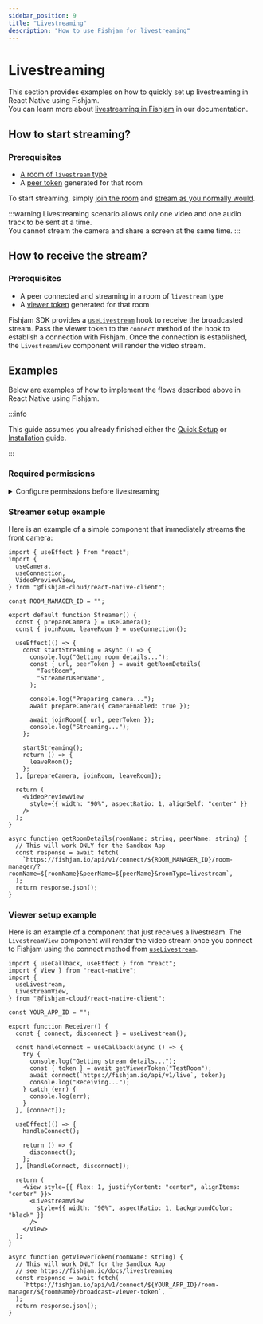 ```yaml
---
sidebar_position: 9
title: "Livestreaming"
description: "How to use Fishjam for livestreaming"
---
```



# Livestreaming

This section provides examples on how to quickly set up livestreaming in React Native using Fishjam.  
You can learn more about [livestreaming in Fishjam](/livestreaming) in our documentation.

## How to start streaming?

### Prerequisites

- [A room of `livestream` type](/livestreaming)
- A [peer token](/glossary#peer-token) generated for that room

To start streaming, simply [join the room](/react-native/connecting) and [stream as you normally would](/react-native/start-streaming).

:::warning
Livestreaming scenario allows only one video and one audio track to be sent at a time.  
You cannot stream the camera and share a screen at the same time.
:::

## How to receive the stream?

### Prerequisites

- A peer connected and streaming in a room of `livestream` type
- A [viewer token](/livestreaming) generated for that room

Fishjam SDK provides a [`useLivestream`](/api/mobile/functions/useLivestream) hook to receive the broadcasted stream.
Pass the viewer token to the `connect` method of the hook to establish a connection with Fishjam.
Once the connection is established, the `LivestreamView` component will render the video stream.

## Examples

Below are examples of how to implement the flows described above in React Native using Fishjam.

:::info

This guide assumes you already finished either the [Quick Setup](/react-native/quick-setup) or [Installation](/react-native/installation) guide.

:::

### Required permissions

<details>
<summary>Configure permissions before livestreaming</summary>

<ConfigurePermissions />

</details>

### Streamer setup example

Here is an example of a simple component that immediately streams the front camera:

```tsx
import { useEffect } from "react";
import {
  useCamera,
  useConnection,
  VideoPreviewView,
} from "@fishjam-cloud/react-native-client";

const ROOM_MANAGER_ID = "";

export default function Streamer() {
  const { prepareCamera } = useCamera();
  const { joinRoom, leaveRoom } = useConnection();

  useEffect(() => {
    const startStreaming = async () => {
      console.log("Getting room details...");
      const { url, peerToken } = await getRoomDetails(
        "TestRoom",
        "StreamerUserName",
      );

      console.log("Preparing camera...");
      await prepareCamera({ cameraEnabled: true });

      await joinRoom({ url, peerToken });
      console.log("Streaming...");
    };

    startStreaming();
    return () => {
      leaveRoom();
    };
  }, [prepareCamera, joinRoom, leaveRoom]);

  return (
    <VideoPreviewView
      style={{ width: "90%", aspectRatio: 1, alignSelf: "center" }}
    />
  );
}

async function getRoomDetails(roomName: string, peerName: string) {
  // This will work ONLY for the Sandbox App
  const response = await fetch(
    `https://fishjam.io/api/v1/connect/${ROOM_MANAGER_ID}/room-manager/?roomName=${roomName}&peerName=${peerName}&roomType=livestream`,
  );
  return response.json();
}
```

### Viewer setup example

Here is an example of a component that just receives a livestream.
The `LivestreamView` component will render the video stream once you connect to Fishjam using the connect method from [`useLivestream`](/api/mobile/functions/useLivestream).

```tsx
import { useCallback, useEffect } from "react";
import { View } from "react-native";
import {
  useLivestream,
  LivestreamView,
} from "@fishjam-cloud/react-native-client";

const YOUR_APP_ID = "";

export function Receiver() {
  const { connect, disconnect } = useLivestream();

  const handleConnect = useCallback(async () => {
    try {
      console.log("Getting stream details...");
      const { token } = await getViewerToken("TestRoom");
      await connect(`https://fishjam.io/api/v1/live`, token);
      console.log("Receiving...");
    } catch (err) {
      console.log(err);
    }
  }, [connect]);

  useEffect(() => {
    handleConnect();

    return () => {
      disconnect();
    };
  }, [handleConnect, disconnect]);

  return (
    <View style={{ flex: 1, justifyContent: "center", alignItems: "center" }}>
      <LivestreamView
        style={{ width: "90%", aspectRatio: 1, backgroundColor: "black" }}
      />
    </View>
  );
}

async function getViewerToken(roomName: string) {
  // This will work ONLY for the Sandbox App
  // see https://fishjam.io/docs/livestreaming
  const response = await fetch(
    `https://fishjam.io/api/v1/connect/${YOUR_APP_ID}/room-manager/${roomName}/broadcast-viewer-token`,
  );
  return response.json();
}
```

